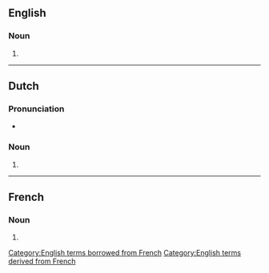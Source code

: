 {{also|facades}}
==English==

===Noun===
{{head|en|noun form}}

# {{plural of|en|façade}}

[[Category:English terms borrowed from French]]
[[Category:English terms derived from French]]

----

==Dutch==

===Pronunciation===
* {{audio|nl|Nl-façades.ogg|Audio}}

===Noun===
{{head|nl|noun plural form}}

# {{plural of|nl|façade}}

----

==French==

===Noun===
{{head|fr|noun plural form|g=f}}

# {{plural of|fr|façade}}